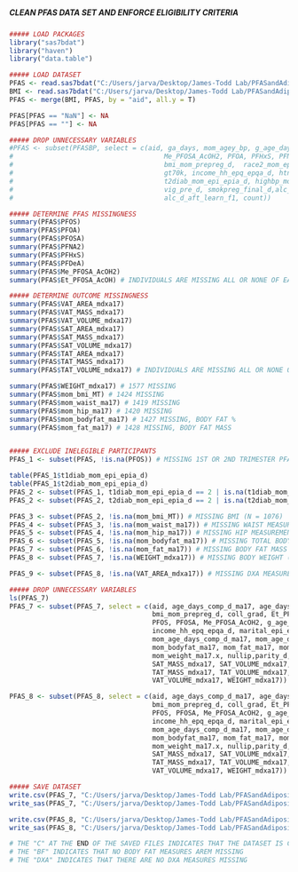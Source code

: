#####                                                        #####
##### CLEAN PFAS DATA SET AND ENFORCE ELIGIBILITY CRITERIA #####
#####                                                        #####

```r
##### LOAD PACKAGES
library("sas7bdat")
library("haven")
library("data.table")

```

```r
##### LOAD DATASET
PFAS <- read.sas7bdat("C:/Users/jarva/Desktop/James-Todd Lab/PFASandAdiposity/Data/ja_062922.sas7bdat")
BMI <- read.sas7bdat("C:/Users/jarva/Desktop/James-Todd Lab/PFASandAdiposity/Data/ja_071022.sas7bdat")
PFAS <- merge(BMI, PFAS, by = "aid", all.y = T)

PFAS[PFAS == "NaN"] <- NA
PFAS[PFAS == ""] <- NA

```


```r
##### DROP UNNECESSARY VARIABLES
#PFAS <- subset(PFASBP, select = c(aid, ga_days, mom_agey_bp, g_age_days_COLL_D_BLD1, sys, dias,  
#                                      Me_PFOSA_AcOH2, PFOA, PFHxS, PFNA2, PFOS, Et_PFOSA_AcOH,
#                                      bmi_mom_prepreg_d,  race2_mom_epi_epia_d,parity_d, coll_grad, 
#                                      gt70k, income_hh_epq_epqa_d, htn_rx_preg, t1diab_mom_epi_epia_d, 
#                                      t2diab_mom_epi_epia_d, highbp_mom_epi_epia_d,mod_pre_d, 
#                                      vig_pre_d, smokpreg_final_d,alc_d_f1,alc_d_bef_learn_f1, 
#                                      alc_d_aft_learn_f1, count))

```

```r
##### DETERMINE PFAS MISSINGNESS
summary(PFAS$PFOS)
summary(PFAS$PFOA)
summary(PFAS$PFOSA)
summary(PFAS$PFNA2)
summary(PFAS$PFHxS)
summary(PFAS$PFDeA)
summary(PFAS$Me_PFOSA_AcOH2)
summary(PFAS$Et_PFOSA_AcOH) # INDIVIDUALS ARE MISSING ALL OR NONE OF EACH PFAS (N = 483)

##### DETERMINE OUTCOME MISSINGNESS
summary(PFAS$VAT_AREA_mdxa17)
summary(PFAS$VAT_MASS_mdxa17)
summary(PFAS$VAT_VOLUME_mdxa17)
summary(PFAS$SAT_AREA_mdxa17)
summary(PFAS$SAT_MASS_mdxa17)
summary(PFAS$SAT_VOLUME_mdxa17)
summary(PFAS$TAT_AREA_mdxa17)
summary(PFAS$TAT_MASS_mdxa17)
summary(PFAS$TAT_VOLUME_mdxa17) # INDIVIDUALS ARE MISSING ALL OR NONE OF EACH DXA MEASURE (N = 1577)

summary(PFAS$WEIGHT_mdxa17) # 1577 MISSING
summary(PFAS$mom_bmi_MT) # 1424 MISSING
summary(PFAS$mom_waist_ma17) # 1419 MISSING
summary(PFAS$mom_hip_ma17) # 1420 MISSING
summary(PFAS$mom_bodyfat_ma17) # 1427 MISSING, BODY FAT %
summary(PFAS$mom_fat_ma17) # 1428 MISSING, BODY FAT MASS


##### EXCLUDE INELEGIBLE PARTICIPANTS
PFAS_1 <- subset(PFAS, !is.na(PFOS)) # MISSING 1ST OR 2ND TRIMESTER PFAS DATA (I.E., 22 WEEKS GESTATION)

table(PFAS_1$t1diab_mom_epi_epia_d)
table(PFAS_1$t2diab_mom_epi_epia_d)
PFAS_2 <- subset(PFAS_1, t1diab_mom_epi_epia_d == 2 | is.na(t1diab_mom_epi_epia_d)) # HISTORY OF T1 DIABETES
PFAS_2 <- subset(PFAS_2, t2diab_mom_epi_epia_d == 2 | is.na(t2diab_mom_epi_epia_d)) # HISTORY OF T2 DIABETES

PFAS_3 <- subset(PFAS_2, !is.na(mom_bmi_MT)) # MISSING BMI (N = 1076)
PFAS_4 <- subset(PFAS_3, !is.na(mom_waist_ma17)) # MISSING WAIST MEASUREMENT (N = 0)
PFAS_5 <- subset(PFAS_4, !is.na(mom_hip_ma17)) # MISSING HIP MEASUREMENT (N = 1)
PFAS_6 <- subset(PFAS_5, !is.na(mom_bodyfat_ma17)) # MISSING TOTAL BODY FAT % (N = 3)
PFAS_7 <- subset(PFAS_6, !is.na(mom_fat_ma17)) # MISSING BODY FAT MASS (N = 1)
PFAS_8 <- subset(PFAS_7, !is.na(WEIGHT_mdxa17)) # MISSING BODY WEIGHT (N = 1)

PFAS_9 <- subset(PFAS_8, !is.na(VAT_AREA_mdxa17)) # MISSING DXA MEASURES (N = 121)

```

```r
##### DROP UNNECESSARY VARIABLES
ls(PFAS_7)
PFAS_7 <- subset(PFAS_7, select = c(aid, age_days_comp_d_ma17, age_days_mdxa17, age_mom_enroll_d, 
                                    bmi_mom_prepreg_d, coll_grad, Et_PFOSA_AcOH, PFDeA, PFHxS, PFNA2, PFOA, 
                                    PFOS, PFOSA, Me_PFOSA_AcOH2, g_age_days_COLL_D_BLD1, gt70k, 
                                    income_hh_epq_epqa_d, marital_epi_epia_d, married_cohab, 
                                    mom_age_days_comp_d_ma17, mom_age_days_mdxa17, mom_bmi_MT,
                                    mom_bodyfat_ma17, mom_fat_ma17, mom_hip_ma17, mom_waist_ma17,
                                    mom_weight_ma17.x, nullip,parity_d, race2_mom_epi_epia_d, SAT_AREA_mdxa17, 
                                    SAT_MASS_mdxa17, SAT_VOLUME_mdxa17, smokpreg_final_d, TAT_AREA_mdxa17,
                                    TAT_MASS_mdxa17, TAT_VOLUME_mdxa17, VAT_AREA_mdxa17, VAT_MASS_mdxa17,
                                    VAT_VOLUME_mdxa17, WEIGHT_mdxa17))

PFAS_8 <- subset(PFAS_8, select = c(aid, age_days_comp_d_ma17, age_days_mdxa17, age_mom_enroll_d, 
                                    bmi_mom_prepreg_d, coll_grad, Et_PFOSA_AcOH, PFDeA, PFHxS, PFNA2, PFOA, 
                                    PFOS, PFOSA, Me_PFOSA_AcOH2, g_age_days_COLL_D_BLD1, gt70k, 
                                    income_hh_epq_epqa_d, marital_epi_epia_d, married_cohab, 
                                    mom_age_days_comp_d_ma17, mom_age_days_mdxa17, mom_bmi_MT,
                                    mom_bodyfat_ma17, mom_fat_ma17, mom_hip_ma17, mom_waist_ma17,
                                    mom_weight_ma17.x, nullip,parity_d, race2_mom_epi_epia_d, SAT_AREA_mdxa17, 
                                    SAT_MASS_mdxa17, SAT_VOLUME_mdxa17, smokpreg_final_d, TAT_AREA_mdxa17,
                                    TAT_MASS_mdxa17, TAT_VOLUME_mdxa17, VAT_AREA_mdxa17, VAT_MASS_mdxa17,
                                    VAT_VOLUME_mdxa17, WEIGHT_mdxa17))

##### SAVE DATASET
write.csv(PFAS_7, "C:/Users/jarva/Desktop/James-Todd Lab/PFASandAdiposity/Data/PFAS_BF_C.csv", row.names = T)
write_sas(PFAS_7, "C:/Users/jarva/Desktop/James-Todd Lab/PFASandAdiposity/Data/PFAS_BF_C.sas7bdat")

write.csv(PFAS_8, "C:/Users/jarva/Desktop/James-Todd Lab/PFASandAdiposity/Data/PFAS_DXABF_C.csv", row.names = T)
write_sas(PFAS_8, "C:/Users/jarva/Desktop/James-Todd Lab/PFASandAdiposity/Data/PFAS_DXABF_C.sas7bdat")

# THE "C" AT THE END OF THE SAVED FILES INDICATES THAT THE DATASET IS CLEAN
# THE "BF" INDICATES THAT NO BODY FAT MEASURES AREM MISSING
# THE "DXA" INDICATES THAT THERE ARE NO DXA MEASURES MISSING

```

